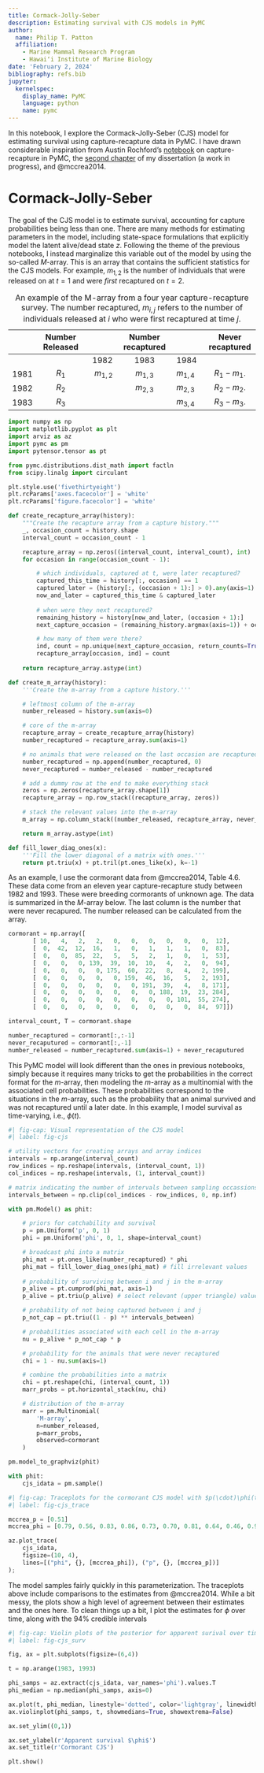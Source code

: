 ```yaml
---
title: Cormack-Jolly-Seber
description: Estimating survival with CJS models in PyMC
author:
  name: Philip T. Patton
  affiliation:
    - Marine Mammal Research Program
    - Hawaiʻi Institute of Marine Biology
date: 'February 2, 2024'
bibliography: refs.bib
jupyter:
  kernelspec:
    display_name: PyMC
    language: python
    name: pymc
---
```


In this notebook, I explore the Cormack-Jolly-Seber (CJS) model for estimating survival using capture-recapture data in PyMC. I have drawn considerable inspiration from Austin Rochford's [notebook](https://austinrochford.com/posts/2018-01-31-capture-recapture.html) on capture-recapture in PyMC, the [second chapter](https://github.com/philpatton/autocapture) of my dissertation (a work in progress), and @mccrea2014.  

# Cormack-Jolly-Seber 

The goal of the CJS model is to estimate survival, accounting for capture probabilities being less than one. There are many methods for estimating parameters in the model, including state-space formulations that explicitly model the latent alive/dead state $z.$ Following the theme of the previous notebooks, I instead marginalize this variable out of the model by using the so-called $M$-array. This is an array that contains the sufficient statistics for the CJS models. For example, $m_{1,2}$ is the number of individuals that were released on at $t=1$ and were *first* recaptured on $t=2.$

|      | Number Released |           | Number recaptured |           | Never recaptured |
|------|:---------------:|----------:|:-----------------:|-----------|:----------------:|
|      |                 |    1982   |        1983       |    1984   |                  |
| 1981 |      $R_1$      | $m_{1,2}$ |     $m_{1,3}$     | $m_{1,4}$ | $R_1-m_{1\cdot}$ |
| 1982 |      $R_2$      |           |     $m_{2,3}$     | $m_{2,3}$ | $R_2-m_{2\cdot}$ |
| 1983 |      $R_3$      |           |                   | $m_{3,4}$ | $R_3-m_{3\cdot}$ |
: An example of the M-array from a four year capture-recapture survey. The number recaptured, $m_{i,j}$ refers to the number of individuals released at $i$ who were first recaptured at time $j$.

```python
import numpy as np
import matplotlib.pyplot as plt
import arviz as az
import pymc as pm 
import pytensor.tensor as pt

from pymc.distributions.dist_math import factln
from scipy.linalg import circulant

plt.style.use('fivethirtyeight')
plt.rcParams['axes.facecolor'] = 'white'
plt.rcParams['figure.facecolor'] = 'white'

def create_recapture_array(history):
    """Create the recapture array from a capture history."""
    _, occasion_count = history.shape
    interval_count = occasion_count - 1

    recapture_array = np.zeros((interval_count, interval_count), int)
    for occasion in range(occasion_count - 1):

        # which individuals, captured at t, were later recaptured?
        captured_this_time = history[:, occasion] == 1
        captured_later = (history[:, (occasion + 1):] > 0).any(axis=1)
        now_and_later = captured_this_time & captured_later
        
        # when were they next recaptured? 
        remaining_history = history[now_and_later, (occasion + 1):]
        next_capture_occasion = (remaining_history.argmax(axis=1)) + occasion 

        # how many of them were there?
        ind, count = np.unique(next_capture_occasion, return_counts=True)
        recapture_array[occasion, ind] = count
        
    return recapture_array.astype(int)

def create_m_array(history):
    '''Create the m-array from a capture history.'''

    # leftmost column of the m-array
    number_released = history.sum(axis=0)

    # core of the m-array 
    recapture_array = create_recapture_array(history)
    number_recaptured = recapture_array.sum(axis=1)

    # no animals that were released on the last occasion are recaptured
    number_recaptured = np.append(number_recaptured, 0)
    never_recaptured = number_released - number_recaptured

    # add a dummy row at the end to make everything stack 
    zeros = np.zeros(recapture_array.shape[1])
    recapture_array = np.row_stack((recapture_array, zeros))

    # stack the relevant values into the m-array 
    m_array = np.column_stack((number_released, recapture_array, never_recaptured))

    return m_array.astype(int)

def fill_lower_diag_ones(x):
    '''Fill the lower diagonal of a matrix with ones.'''
    return pt.triu(x) + pt.tril(pt.ones_like(x), k=-1)
```

As an example, I use the cormorant data from @mccrea2014, Table 4.6. These data come from an eleven year capture-recapture study between 1982 and 1993. These were breeding cormorants of unknown age. The data is summarized in the $M$-array below. The last column is the number that were never recapured. The number released can be calculated from the array.

```python
cormorant = np.array([
       [ 10,   4,   2,   2,   0,   0,   0,   0,   0,   0,  12],
       [  0,  42,  12,  16,   1,   0,   1,   1,   1,   0,  83],
       [  0,   0,  85,  22,   5,   5,   2,   1,   0,   1,  53],
       [  0,   0,   0, 139,  39,  10,  10,   4,   2,   0,  94],
       [  0,   0,   0,   0, 175,  60,  22,   8,   4,   2, 199],
       [  0,   0,   0,   0,   0, 159,  46,  16,   5,   2, 193],
       [  0,   0,   0,   0,   0,   0, 191,  39,   4,   8, 171],
       [  0,   0,   0,   0,   0,   0,   0, 188,  19,  23, 284],
       [  0,   0,   0,   0,   0,   0,   0,   0, 101,  55, 274],
       [  0,   0,   0,   0,   0,   0,   0,   0,   0,  84,  97]])
```

```python
interval_count, T = cormorant.shape

number_recaptured = cormorant[:,:-1]
never_recaputured = cormorant[:,-1]
number_released = number_recaptured.sum(axis=1) + never_recaputured
```

This PyMC model will look different than the ones in previous notebooks, simply because it requires many tricks to get the probabilities in the correct format for the $m$-array, then modeling the $m$-array as a multinomial with the associated cell probabilities. These probabilities correspond to the situations in the $m$-array, such as the probability that an animal survived and was not recaptured until a later date. In this example, I model survival as time-varying, i.e., $\phi(t).$

```python
#| fig-cap: Visual representation of the CJS model
#| label: fig-cjs

# utility vectors for creating arrays and array indices
intervals = np.arange(interval_count)
row_indices = np.reshape(intervals, (interval_count, 1))
col_indices = np.reshape(intervals, (1, interval_count))

# matrix indicating the number of intervals between sampling occassions
intervals_between = np.clip(col_indices - row_indices, 0, np.inf)

with pm.Model() as phit:

    # priors for catchability and survival 
    p = pm.Uniform('p', 0, 1)
    phi = pm.Uniform('phi', 0, 1, shape=interval_count)

    # broadcast phi into a matrix 
    phi_mat = pt.ones_like(number_recaptured) * phi
    phi_mat = fill_lower_diag_ones(phi_mat) # fill irrelevant values 
    
    # probability of surviving between i and j in the m-array 
    p_alive = pt.cumprod(phi_mat, axis=1)
    p_alive = pt.triu(p_alive) # select relevant (upper triangle) values

    # probability of not being captured between i and j
    p_not_cap = pt.triu((1 - p) ** intervals_between)

    # probabilities associated with each cell in the m-array
    nu = p_alive * p_not_cap * p

    # probability for the animals that were never recaptured
    chi = 1 - nu.sum(axis=1)

    # combine the probabilities into a matrix
    chi = pt.reshape(chi, (interval_count, 1))
    marr_probs = pt.horizontal_stack(nu, chi)

    # distribution of the m-array 
    marr = pm.Multinomial(
        'M-array',
        n=number_released,
        p=marr_probs,
        observed=cormorant
    )

pm.model_to_graphviz(phit)
```

```python
with phit:
    cjs_idata = pm.sample()
```

```python
#| fig-cap: Traceplots for the cormorant CJS model with $p(\cdot)\phi(t)$. MLEs from @mccrea2014 shown by vertical and horizontal lines.
#| label: fig-cjs_trace

mccrea_p = [0.51]
mccrea_phi = [0.79, 0.56, 0.83, 0.86, 0.73, 0.70, 0.81, 0.64, 0.46, 0.95]

az.plot_trace(
    cjs_idata, 
    figsize=(10, 4),
    lines=[("phi", {}, [mccrea_phi]), ("p", {}, [mccrea_p])] 
);
```

The model samples fairly quickly in this parameterization. The traceplots above include comparisons to the estimates from @mccrea2014. While a bit messy, the plots show a high level of agreement between their estimates and the ones here. To clean things up a bit, I plot the estimates for $\phi$ over time, along with the 94\% credible intervals

```python
#| fig-cap: Violin plots of the posterior for apparent surival over time from the cormorant CJS. Horizontal lines represent the posterior median.
#| label: fig-cjs_surv

fig, ax = plt.subplots(figsize=(6,4))

t = np.arange(1983, 1993)

phi_samps = az.extract(cjs_idata, var_names='phi').values.T
phi_median = np.median(phi_samps, axis=0)

ax.plot(t, phi_median, linestyle='dotted', color='lightgray', linewidth=2)
ax.violinplot(phi_samps, t, showmedians=True, showextrema=False)

ax.set_ylim((0,1))

ax.set_ylabel(r'Apparent survival $\phi$')
ax.set_title(r'Cormorant CJS')

plt.show()
```

